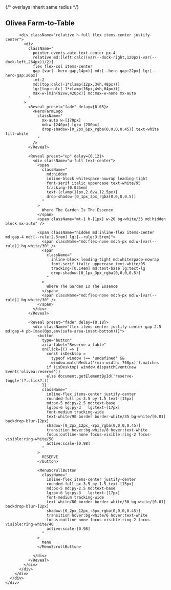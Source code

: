 
<section
  id="hero"
  className="relative w-full mx-auto md:max-w-none md:w-full -mt-2 flex items-center justify-center pb-0"
>
  <div
    className="
      relative
      md:!max-w-none md:!w-[min(1600px,calc(100vw-var(--dock-left,220px)-var(--dock-right,96px)-48px))]
      w-full
      h-[calc(100dvh-var(--header-h,64px)-var(--mobile-nav-h,84px)+24px)]
      md:h-[calc(100svh-var(--header-h,112px)-56px)]
      xl:max-h-[960px]
    "
  >
    <div className="absolute inset-0">
      <div className="relative h-full w-full hero-pill shadow-[0_20px_60px_-20px_rgba(0,0,0,0.35)] bg-transparent">
        <CardParallax
          src="/images/farm/hero.jpg"
          speed={0.30}
          hVh={{ mobile: 100, md: 100 }}
          surfaceClassName="h-full w-full"     
          className="-inset-[1px]"                           
          fit="cover"
          objectPosition="50% 40%"
          priority
        />
        {/* overlays inherit same radius */}
        <div className="absolute inset-0 pointer-events-none">
          <div className="absolute inset-0 bg-gradient-to-t from-black/55 via-black/25 to-transparent" />
          <h1 className="sr-only">Olivea Farm-to-Table</h1>

          <div className="relative h-full flex items-center justify-center">
            <div
              className="
                pointer-events-auto text-center px-4
                relative md:[left:calc((var(--dock-right,120px)-var(--dock-left,264px))/2)]
                flex flex-col items-center
                gap-[var(--hero-gap,14px)] md:[--hero-gap:22px] lg:[--hero-gap:26px]
                -mt-2
                md:[top:calc(-1*clamp(12px,3vh,48px))]
                lg:[top:calc(-1*clamp(16px,4vh,64px))]
                max-w-[min(92vw,420px)] md:max-w-none mx-auto
              "
            >
              <Reveal preset="fade" delay={0.05}>
                <HeroFarmLogo
                  className="
                    mx-auto w-[170px]
                    md:w-[240px] lg:w-[280px]
                    drop-shadow-[0_2px_6px_rgba(0,0,0,0.45)] text-white fill-white
                  "
                />
              </Reveal>

              <Reveal preset="up" delay={0.12}>
                <div className="w-full text-center">
                  <span
                    className="
                      md:hidden
                      inline-block whitespace-nowrap leading-tight
                      font-serif italic uppercase text-white/95
                      tracking-[0.035em]
                      text-[clamp(11px,2.6vw,12.5px)]
                      drop-shadow-[0_1px_3px_rgba(0,0,0,0.5)]
                    "
                  >
                    Where The Garden Is The Essence
                  </span>
                  <span className="mt-1 h-[1px] w-20 bg-white/35 md:hidden block mx-auto" />

                  <span className="hidden md:inline-flex items-center md:gap-4 md:[--rule:2.5rem] lg:[--rule:3.5rem]">
                    <span className="md:flex-none md:h-px md:w-[var(--rule)] bg-white/30" />
                    <span
                      className="
                        inline-block leading-tight md:whitespace-nowrap
                        font-serif italic uppercase text-white/95
                        tracking-[0.14em] md:text-base lg:text-lg
                        drop-shadow-[0_1px_3px_rgba(0,0,0,0.5)]
                      "
                    >
                      Where The Garden Is The Essence
                    </span>
                    <span className="md:flex-none md:h-px md:w-[var(--rule)] bg-white/30" />
                  </span>
                </div>
              </Reveal>

              <Reveal preset="fade" delay={0.18}>
                <div className="flex items-center justify-center gap-2.5 md:gap-4 pb-[max(0px,env(safe-area-inset-bottom))]">
                  <button
                    type="button"
                    aria-label="Reserve a table"
                    onClick={() => {
                      const isDesktop =
                        typeof window !== 'undefined' &&
                        window.matchMedia('(min-width: 768px)').matches
                      if (isDesktop) window.dispatchEvent(new Event('olivea:reserve'))
                      else document.getElementById('reserve-toggle')?.click?.()
                    }}
                    className="
                      inline-flex items-center justify-center
                      rounded-full px-3.5 py-1.5 text-[15px]
                      md:px-5 md:py-2.5 md:text-base
                      lg:px-6 lg:py-3   lg:text-[17px]
                      font-medium tracking-wide
                      text-white/90 border border-white/35 bg-white/[0.01] backdrop-blur-[2px]
                      shadow-[0_2px_12px_-8px_rgba(0,0,0,0.45)]
                      transition hover:bg-white/8 hover:text-white
                      focus:outline-none focus-visible:ring-2 focus-visible:ring-white/50
                      active:scale-[0.98]
                    "
                  >
                    RESERVE
                  </button>

                  <MenuScrollButton
                    className="
                      inline-flex items-center justify-center
                      rounded-full px-3.5 py-1.5 text-[15px]
                      md:px-5 md:py-2.5 md:text-base
                      lg:px-6 lg:py-3   lg:text-[17px]
                      font-medium tracking-wide
                      text-white/80 border border-white/30 bg-white/[0.01] backdrop-blur-[2px]
                      shadow-[0_2px_12px_-8px_rgba(0,0,0,0.45)]
                      transition hover:bg-white/6 hover:text-white
                      focus:outline-none focus-visible:ring-2 focus-visible:ring-white/40
                      active:scale-[0.98]
                    "
                  >
                    Menu
                  </MenuScrollButton>

                </div>
              </Reveal>
            </div>
          </div>
        </div>
      </div>
    </div>
  </div>
</section>
